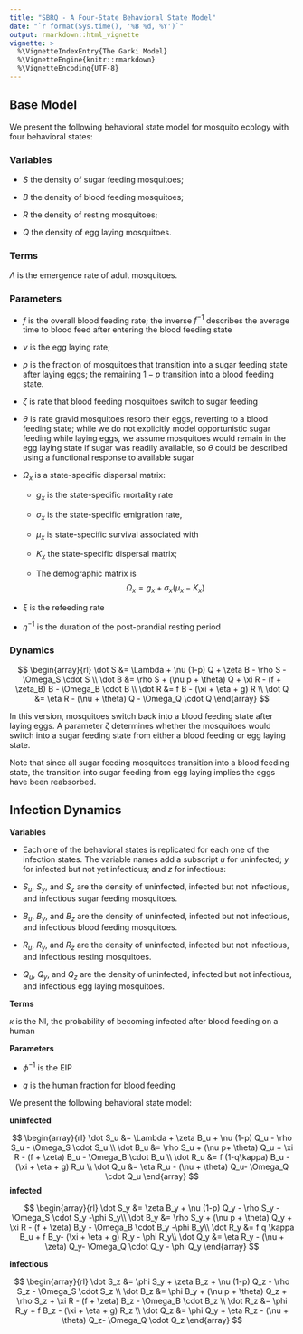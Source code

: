 ```yaml
---
title: "SBRQ - A Four-State Behavioral State Model"
date: "`r format(Sys.time(), '%B %d, %Y')`"
output: rmarkdown::html_vignette
vignette: >
  %\VignetteIndexEntry{The Garki Model}
  %\VignetteEngine{knitr::rmarkdown}
  %\VignetteEncoding{UTF-8}
---
```


## Base Model

We present the following behavioral state model for mosquito ecology with four behavioral states: 

### Variables

+ $S$ the density of sugar feeding mosquitoes; 

+ $B$ the density of blood feeding mosquitoes; 

+ $R$ the density of resting mosquitoes; 

+ $Q$ the density of egg laying mosquitoes.

### Terms

$\Lambda$ is the emergence rate of adult mosquitoes. 

### Parameters

+ $f$ is the overall blood feeding rate; the inverse $f^{-1}$ describes the average time to blood feed after entering the blood feeding state

+ $\nu$ is the egg laying rate; 

+ $p$ is the fraction of mosquitoes that transition into a sugar feeding state after laying eggs; the remaining $1-p$ transition into a blood feeding state. 

+ $\zeta$ is rate that blood feeding mosquitoes switch to sugar feeding 

+ $\theta$ is rate gravid mosquitoes resorb their eggs, reverting to a blood feeding state; while we do not explicitly model opportunistic sugar feeding while laying eggs, we assume mosquitoes would remain in the egg laying state if sugar was readily available, so $\theta$ could be described using a functional response to available sugar 

+ $\Omega_x$ is a state-specific dispersal matrix: 

    - $g_x$ is the state-specific mortality rate

    - $\sigma_x$ is the state-specific emigration rate, 
    
    - $\mu_x$ is state-specific survival associated with 
    
    - $K_x$ the state-specific dispersal matrix; 
    
    - The demographic matrix is $$\Omega_x = g_x + \sigma_x(\mu_x- K_x)$$

+ $\xi$ is the refeeding rate 


+ $\eta^{-1}$ is the duration of the post-prandial resting period 

### Dynamics 

$$
\begin{array}{rl}
\dot S &= \Lambda + \nu (1-p) Q + \zeta B  - \rho S - \Omega_S \cdot S \\  
\dot B &= \rho S + (\nu p + \theta) Q + \xi R - (f + \zeta_B) B - \Omega_B \cdot B \\
\dot R &= f B - (\xi + \eta + g) R \\ 
\dot Q &= \eta R - (\nu + \theta) Q - \Omega_Q \cdot Q
\end{array}
$$

In this version, mosquitoes switch back into a blood feeding state after laying eggs. A parameter $\zeta$ determines whether the mosquitoes would switch into a sugar feeding state from either a blood feeding or egg laying state. 

Note that since all sugar feeding mosquitoes transition into a blood feeding state, the transition into sugar feeding from egg laying implies the eggs have been reabsorbed. 

## Infection Dynamics

**Variables** 

+ Each one of the behavioral states is replicated for each one of the infection states. The variable names add a subscript $u$ for uninfected; $y$ for infected but not yet infectious; and $z$ for infectious:

+ $S_u$, $S_y$, and $S_z$ are the density of uninfected, infected but not infectious, and infectious sugar feeding mosquitoes. 

+ $B_u$, $B_y$, and $B_z$ are the density of uninfected, infected but not infectious, and infectious blood feeding mosquitoes. 

+ $R_u$, $R_y$, and $R_z$ are the density of uninfected, infected but not infectious, and infectious resting mosquitoes. 

+ $Q_u$, $Q_y$, and $Q_z$ are the density of uninfected, infected but not infectious, and infectious egg laying mosquitoes. 

**Terms** 

$\kappa$ is the NI, the probability of becoming infected after blood feeding on a human 

**Parameters** 

+ $\phi^{-1}$ is the EIP

+ $q$ is the human fraction for blood feeding


We present the following behavioral state model:

**uninfected** 

$$
\begin{array}{rl}
\dot S_u &= \Lambda + \zeta B_u + \nu (1-p) Q_u - \rho S_u - \Omega_S \cdot S_u \\  
\dot B_u &= \rho S_u + (\nu p+ \theta) Q_u + \xi R - (f + \zeta) B_u - \Omega_B \cdot B_u \\
\dot R_u &= f (1-q\kappa) B_u - (\xi + \eta + g) R_u \\ 
\dot Q_u &= \eta R_u - (\nu + \theta) Q_u- \Omega_Q \cdot Q_u
\end{array}
$$
**infected** 

$$
\begin{array}{rl}
\dot S_y &= \zeta B_y + \nu (1-p) Q_y - \rho S_y - \Omega_S \cdot S_y -\phi S_y\\  
\dot B_y &= \rho S_y + (\nu p + \theta) Q_y + \xi R - (f + \zeta) B_y - \Omega_B \cdot B_y -\phi B_y\\
\dot R_y &= f q \kappa B_u + f B_y- (\xi + \eta + g) R_y - \phi R_y\\ 
\dot Q_y &= \eta R_y - (\nu + \zeta) Q_y- \Omega_Q \cdot Q_y - \phi Q_y
\end{array}
$$

**infectious** 

$$
\begin{array}{rl}
\dot S_z &= \phi S_y + \zeta B_z + \nu (1-p) Q_z  - \rho S_z - \Omega_S \cdot S_z \\  
\dot B_z &= \phi B_y + (\nu p + \theta) Q_z + \rho S_z + \xi R - (f + \zeta) B_z - \Omega_B \cdot B_z \\
\dot R_z &= \phi R_y + f B_z - (\xi + \eta + g) R_z \\ 
\dot Q_z &= \phi Q_y + \eta R_z - (\nu + \theta) Q_z- \Omega_Q \cdot Q_z
\end{array}
$$

